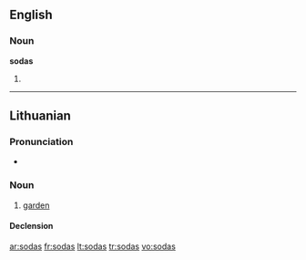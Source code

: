 ==English==

===Noun===
'''sodas'''

# {{plural of|[[soda]]}}

----

==Lithuanian==

===Pronunciation===
* {{IPA|[ˈsoːdɐs]|lang=lt}}

===Noun===
{{lt-noun|m|sodai|2|sg=sõdas}}

# [[garden]]

====Declension====
{{lt-noun-m-as|sod}}

[[ar:sodas]]
[[fr:sodas]]
[[lt:sodas]]
[[tr:sodas]]
[[vo:sodas]]